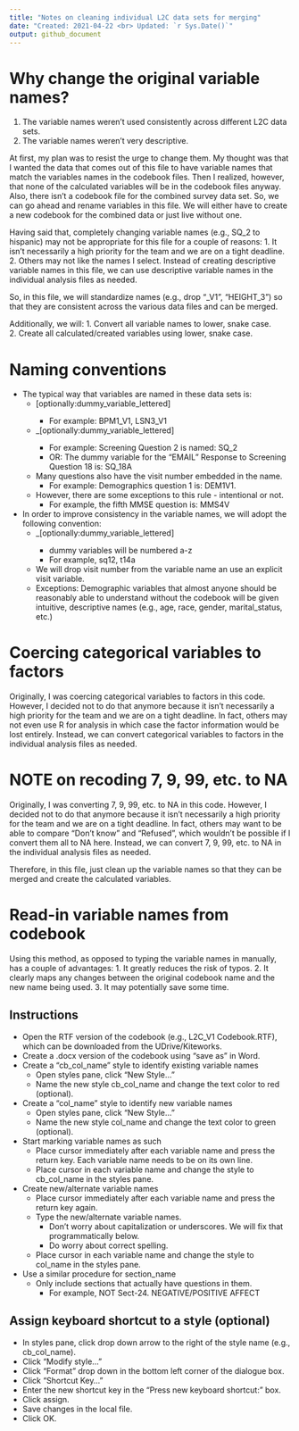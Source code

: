 ```yaml
---
title: "Notes on cleaning individual L2C data sets for merging"
date: "Created: 2021-04-22 <br> Updated: `r Sys.Date()`"
output: github_document
---
```


# Why change the original variable names?

1. The variable names weren't used consistently across different L2C data sets.   
2. The variable names weren't very descriptive.

At first, my plan was to resist the urge to change them. My thought was that I wanted the data that comes out of this file to have variable names that match the variables names in the codebook files. Then I realized, however, that none of the calculated variables will be in the codebook files anyway. Also, there isn't a codebook file for the combined survey data set. So, we can go ahead and rename variables in this file. We will either have to create a new codebook for the combined data or just live without one. 

Having said that, completely changing variable names (e.g., SQ_2 to hispanic) may not be appropriate for this file for a couple of reasons:
1. It isn't necessarily a high priority for the team and we are on a tight deadline.   
2. Others may not like the names I select. Instead of creating descriptive variable names in this file, we can use descriptive variable names in the individual analysis files as needed.

So, in this file, we will standardize names (e.g., drop "_V1", "HEIGHT_3") so that they are consistent across the various data files and can be merged.

Additionally, we will:
1. Convert all variable names to lower, snake case.   
2. Create all calculated/created variables using lower, snake case.

# Naming conventions

* The typical way that variables are named in these data sets is: 
  - <abbreviated_tool_name><question_number>[optionally:dummy_variable_lettered]
    + For example: BPM1_V1, LSN3_V1
  - <abbreviated_tool_name>_<question_number>[optionally:dummy_variable_lettered]
    + For example: Screening Question 2 is named: SQ_2
    + OR: The dummy variable for the "EMAIL" Response to Screening Question 18 is: SQ_18A
  - Many questions also have the visit number embedded in the name.
    + For example: Demographics question 1 is: DEM1V1.
  - However, there are some exceptions to this rule - intentional or not.
    + For example, the fifth MMSE question is: MMS4V

* In order to improve consistency in the variable names, we will adopt the following convention:
  - <abbreviated_tool_name>_<question_number>[optionally:dummy_variable_lettered]
    + dummy variables will be numbered a-z
    + For example, sq12, t14a
  - We will drop visit number from the variable name an use an explicit visit variable.
  - Exceptions: Demographic variables that almost anyone should be reasonably able to understand without the codebook will be given intuitive, descriptive names (e.g., age, race, gender, marital_status, etc.)

# Coercing categorical variables to factors

Originally, I was coercing categorical variables to factors in this code. However, I decided not to do that anymore because it isn't necessarily a high priority for the team and we are on a tight deadline. In fact, others may not even use R for analysis in which case the factor information would be lost entirely. Instead, we can convert categorical variables to factors in the individual analysis files as needed.

# NOTE on recoding 7, 9, 99, etc. to NA

Originally, I was converting 7, 9, 99, etc. to NA in this code. However, I decided not to do that anymore because it isn't necessarily a high priority for the team and we are on a tight deadline. In fact, others may want to be able to compare "Don't know" and "Refused", which wouldn't be possible if I convert them all to NA here. Instead, we can convert 7, 9, 99, etc. to NA in the individual analysis files as needed.

Therefore, in this file, just clean up the variable names so that they can be merged and create the calculated variables. 

# Read-in variable names from codebook

Using this method, as opposed to typing the variable names in manually, has a couple of advantages:
1. It greatly reduces the risk of typos.
2. It clearly maps any changes between the original codebook name and the new name being used.
3. It may potentially save some time.

## Instructions

* Open the RTF version of the codebook (e.g., L2C_V1 Codebook.RTF), which can be downloaded from the UDrive/Kiteworks.
* Create a .docx version of the codebook using "save as" in Word.
* Create a "cb_col_name" style to identify existing variable names
  - Open styles pane, click "New Style..."
  - Name the new style cb_col_name and change the text color to red (optional).
* Create a "col_name" style to identify new variable names
  - Open styles pane, click "New Style..."
  - Name the new style col_name and change the text color to green (optional).
* Start marking variable names as such
  - Place cursor immediately after each variable name and press the return key. Each variable name needs to be on its own line.
  - Place cursor in each variable name and change the style to cb_col_name in the styles pane.
* Create new/alternate variable names
  - Place cursor immediately after each variable name and press the return key again.
  - Type the new/alternate variable names.
    + Don't worry about capitalization or underscores. We will fix that programmatically below.
    + Do worry about correct spelling.
  - Place cursor in each variable name and change the style to col_name in the styles pane.
* Use a similar procedure for section_name
  - Only include sections that actually have questions in them.
    + For example, NOT Sect-24.	NEGATIVE/POSITIVE AFFECT
  
## Assign keyboard shortcut to a style (optional)

* In styles pane, click drop down arrow to the right of the style name (e.g., cb_col_name).
* Click "Modify style..."
* Click "Format" drop down in the bottom left corner of the dialogue box.
* Click "Shortcut Key..."
* Enter the new shortcut key in the "Press new keyboard shortcut:" box.
* Click assign.
* Save changes in the local file.
* Click OK.
